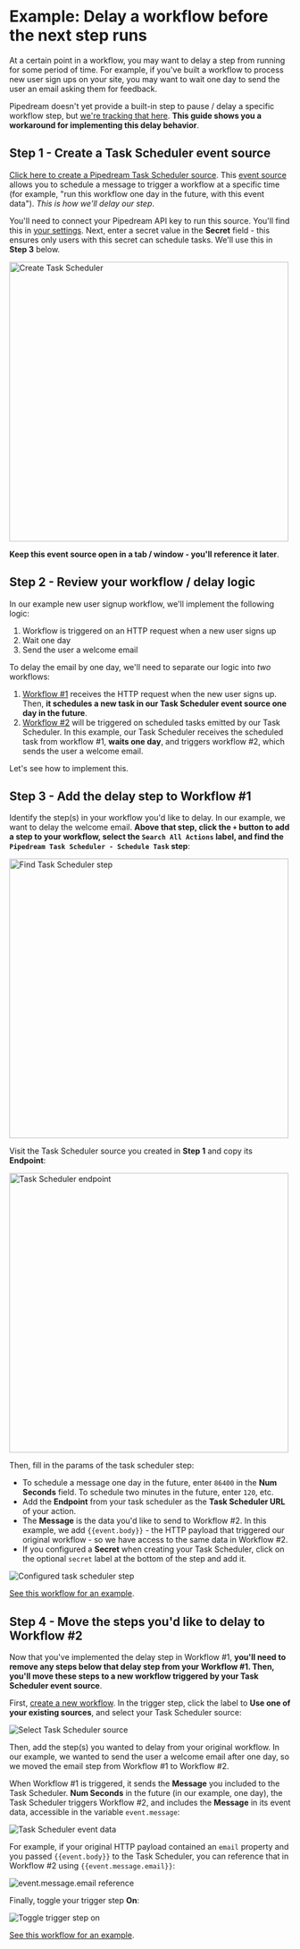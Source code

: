 # Example: Delay a workflow before the next step runs

At a certain point in a workflow, you may want to delay a step from running for some period of time. For example, if you've built a workflow to process new user sign ups on your site, you may want to wait one day to send the user an email asking them for feedback.

Pipedream doesn't yet provide a built-in step to pause / delay a specific workflow step, but [we're tracking that here](https://github.com/PipedreamHQ/pipedream/issues/187). **This guide shows you a workaround for implementing this delay behavior**. 



## Step 1 - Create a Task Scheduler event source

[Click here to create a Pipedream Task Scheduler source](https://pipedream.com/sources/new?key=pipedream-new-scheduled-tasks). This [event source](/sources/) allows you to schedule a message to trigger a workflow at a specific time (for example, "run this workflow one day in the future, with this event data"). _This is how we'll delay our step_.

You'll need to connect your Pipedream API key to run this source. You'll find this in [your settings](https://pipedream.com/settings/account). Next, enter a secret value in the **Secret** field - this ensures only users with this secret can schedule tasks. We'll use this in **Step 3** below.

<div>
<img alt="Create Task Scheduler" width="500px" src="./images/create-task-scheduler.gif">
</div>

**Keep this event source open in a tab / window - you'll reference it later**.

## Step 2 - Review your workflow / delay logic

In our example new user signup workflow, we'll implement the following logic:

1. Workflow is triggered on an HTTP request when a new user signs up
2. Wait one day
3. Send the user a welcome email

To delay the email by one day, we'll need to separate our logic into _two_ workflows:

1. [Workflow #1](https://pipedream.com/@dylburger/delay-example-workflow-1-receive-http-request-with-user-email-schedule-task-one-day-in-future-p_vQCgj35/edit) receives the HTTP request when the new user signs up. Then, **it schedules a new task in our Task Scheduler event source one day in the future**.
2. [Workflow #2](https://pipedream.com/@dylburger/delay-example-workflow-2-send-email-after-delay-p_RRCzdLR/edit) will be triggered on scheduled tasks emitted by our Task Scheduler. In this example, our Task Scheduler receives the scheduled task from workflow #1, **waits one day**, and triggers workflow #2, which sends the user a welcome email.

Let's see how to implement this.

## Step 3 - Add the delay step to Workflow #1

Identify the step(s) in your workflow you'd like to delay. In our example, we want to delay the welcome email. **Above that step, click the `+` button to add a step to your workflow, select the `Search All Actions` label, and find the `Pipedream Task Scheduler - Schedule Task` step**:

<div>
<img alt="Find Task Scheduler step" width="500px" src="./images/find-task-scheduler-step.gif">
</div>

Visit the Task Scheduler source you created in **Step 1** and copy its **Endpoint**:

<div>
<img alt="Task Scheduler endpoint" width="500px" src="./images/endpoint.png">
</div>

Then, fill in the params of the task scheduler step:

- To schedule a message one day in the future, enter `86400` in the **Num Seconds** field. To schedule two minutes in the future, enter `120`, etc.
- Add the **Endpoint** from your task scheduler as the **Task Scheduler URL** of your action.
- The **Message** is the data you'd like to send to Workflow #2. In this example, we add <code v-pre>{{event.body}}</code> - the HTTP payload that triggered our original workflow - so we have access to the same data in Workflow #2.
- If you configured a **Secret** when creating your Task Scheduler, click on the optional `secret` label at the bottom of the step and add it.

<div>
<img alt="Configured task scheduler step" src="./images/configured-task-scheduler-step.png">
</div>

[See this workflow for an example](https://pipedream.com/@dylburger/delay-example-workflow-1-receive-http-request-with-user-email-schedule-task-one-day-in-future-p_vQCgj35/edit).

## Step 4 - Move the steps you'd like to delay to Workflow #2

Now that you've implemented the delay step in Workflow #1, **you'll need to remove any steps below that delay step from your Workflow #1. Then, you'll move these steps to a new workflow triggered by your Task Scheduler event source**.

First, [create a new workflow](https://pipedream.com/new). In the trigger step, click the label to **Use one of your existing sources**, and select your Task Scheduler source:

<div>
<img alt="Select Task Scheduler source" src="./images/select-task-scheduler-as-trigger.gif">
</div>

Then, add the step(s) you wanted to delay from your original workflow. In our example, we wanted to send the user a welcome email after one day, so we moved the email step from Workflow #1 to Workflow #2.

When Workflow #1 is triggered, it sends the **Message** you included to the Task Scheduler. **Num Seconds** in the future (in our example, one day), the Task Scheduler triggers Workflow #2, and includes the **Message** in its event data, accessible in the variable `event.message`:

<div>
<img alt="Task Scheduler event data" src="./images/task-scheduler-event.png">
</div>

For example, if your original HTTP payload contained an `email` property and you passed <code v-pre>{{event.body}}</code> to the Task Scheduler, you can reference that in Workflow #2 using <code v-pre>{{event.message.email}}</code>:

<div>
<img alt="event.message.email reference" src="./images/task-scheduler-event.png">
</div>

Finally, toggle your trigger step **On**:

<div>
<img alt="Toggle trigger step on" src="./images/toggle-trigger-step-on.gif">
</div>

[See this workflow for an example](https://pipedream.com/@dylburger/delay-example-workflow-2-send-email-after-delay-p_RRCzdLR/edit).

